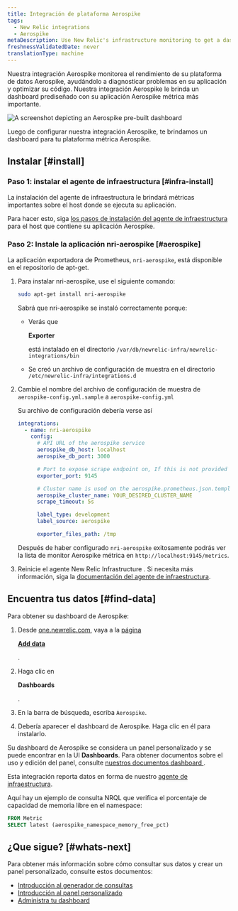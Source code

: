 ```yaml
---
title: Integración de plataforma Aerospike
tags:
  - New Relic integrations
  - Aerospike
metaDescription: Use New Relic's infrastructure monitoring to get a dashboard with metrics from your Aerospike platform.
freshnessValidatedDate: never
translationType: machine
---
```



Nuestra integración Aerospike monitorea el rendimiento de su plataforma de datos Aerospike, ayudándolo a diagnosticar problemas en su aplicación y optimizar su código. Nuestra integración Aerospike le brinda un dashboard prediseñado con su aplicación Aerospike métrica más importante.

<img
  title="aerospike dashboard"
  alt="A screenshot depicting an Aerospike pre-built dashboard"
  src={infrastructureAerospikeDashboard}
/>

<figcaption>
  Luego de configurar nuestra integración Aerospike, te brindamos un dashboard para tu plataforma métrica Aerospike.
</figcaption>

## Instalar [#install]

### Paso 1: instalar el agente de infraestructura [#infra-install]

La instalación del agente de infraestructura le brindará métricas importantes sobre el host donde se ejecuta su aplicación.

Para hacer esto, siga [los pasos de instalación del agente de infraestructura](/docs/infrastructure/install-infrastructure-agent/get-started/install-infrastructure-agent) para el host que contiene su aplicación Aerospike.

### Paso 2: Instale la aplicación nri-aerospike [#aerospike]

La aplicación exportadora de Prometheus, `nri-aerospike`, está disponible en el repositorio de apt-get.

1. Para instalar nri-aerospike, use el siguiente comando:

   ```bash
   sudo apt-get install nri-aerospike
   ```

   Sabrá que nri-aerospike se instaló correctamente porque:

   * Verás que

     <DNT>**Exporter**</DNT>

     está instalado en el directorio `/var/db/newrelic-infra/newrelic-integrations/bin`

   * Se creó un archivo de configuración de muestra en el directorio `/etc/newrelic-infra/integrations.d`

2. Cambie el nombre del archivo de configuración de muestra de `aerospike-config.yml.sample` a `aerospike-config.yml`

   Su archivo de configuración debería verse así

   ```yml
   integrations:
     - name: nri-aerospike
       config:
         # API URL of the aerospike service
         aerospike_db_host: localhost
         aerospike_db_port: 3000

         # Port to expose scrape endpoint on, If this is not provided a random port will be used to launch the exporter
         exporter_port: 9145

         # Cluster name is used on the aerospike.prometheus.json.template - all the metrics captured by nri-prometheus will be categorized under this cluster name
         aerospike_cluster_name: YOUR_DESIRED_CLUSTER_NAME
         scrape_timeout: 5s

         label_type: development
         label_source: aerospike

         exporter_files_path: /tmp
   ```

   Después de haber configurado `nri-aerospike` exitosamente podrás ver la lista de monitor Aerospike métrica en `http://localhost:9145/metrics`.

3. Reinicie el agente New Relic Infrastructure . Si necesita más información, siga la [documentación del agente de infraestructura](/docs/infrastructure/install-infrastructure-agent/manage-your-agent/start-stop-restart-infrastructure-agent/).

## Encuentra tus datos [#find-data]

Para obtener su dashboard de Aerospike:

1. Desde [one.newrelic.com](https://one.newrelic.com), vaya a la [página](https://one.newrelic.com/marketplace)

   <DNT>[**Add data**](https://one.newrelic.com/marketplace)</DNT>

   [ ](https://one.newrelic.com/marketplace).

2. Haga clic en

   <DNT>**Dashboards**</DNT>

   .

3. En la barra de búsqueda, escriba `Aerospike`.

4. Debería aparecer el dashboard de Aerospike. Haga clic en él para instalarlo.

Su dashboard de Aerospike se considera un panel personalizado y se puede encontrar en la UI <DNT>**Dashboards**</DNT>. Para obtener documentos sobre el uso y edición del panel, consulte [nuestros documentos dashboard ](/docs/query-your-data/explore-query-data/dashboards/introduction-dashboards).

Esta integración reporta datos en forma de nuestro [agente de infraestructura](/docs/infrastructure/manage-your-data/data-instrumentation/default-infrastructure-monitoring-data/#infrastructure-events).

Aquí hay un ejemplo de consulta NRQL que verifica el porcentaje de capacidad de memoria libre en el namespace:

```sql
FROM Metric 
SELECT latest (aerospike_namespace_memory_free_pct)
```

## ¿Que sigue? [#whats-next]

Para obtener más información sobre cómo consultar sus datos y crear un panel personalizado, consulte estos documentos:

* [Introducción al generador de consultas](/docs/query-your-data/explore-query-data/query-builder/introduction-query-builder)
* [Introducción al panel personalizado](/docs/query-your-data/explore-query-data/dashboards/introduction-dashboards)
* [Administra tu dashboard](/docs/query-your-data/explore-query-data/dashboards/manage-your-dashboard)